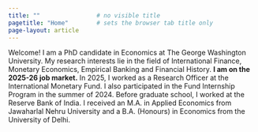 ```yaml
---
title: ""                # no visible title
pagetitle: "Home"        # sets the browser tab title only
page-layout: article
---
```


Welcome! 
I am a PhD candidate in Economics at The George Washington University. 
My research interests lie in the field of International Finance, Monetary Economics, Empirical Banking and Financial History.
**I am on the 2025-26 job market.**
In 2025, I worked as a Research Officer at the International Monetary Fund. I also participated in the Fund Internship Program in the summer of 2024.
Before graduate school, I worked at the Reserve Bank of India. 
I received an M.A. in Applied Economics from Jawaharlal Nehru University and a B.A. (Honours) in Economics from the University of Delhi.
